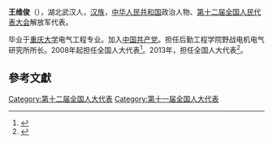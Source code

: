 '''王维俊'''（{{bd|1964年||}}），湖北武汉人，[[汉族|汉族]]，[[中华人民共和国|中华人民共和国]]政治人物、[[第十二届全国人民代表大会|第十二届全国人民代表大会]]解放军代表。

毕业于[[重庆大学|重庆大学]]电气工程专业。加入[[中国共产党|中国共产党]]。担任后勤工程学院野战电机电气研究所所长。2008年起担任全国人大代表<ref>{{cite news|title=全国人大代表信息-王维俊|url= http://210.82.31.1:8084/delegate/viewDelegate.action?dbid=112750|accessdate=2013-04-05|newspaper=全国人大网}}</ref>。2013年，担任全国人大代表<ref>{{cite news|title=全国人大代表信息-王维俊|url= http://210.82.31.1:8084/delegate/viewDelegate.action?dbid=122753|accessdate=2013-04-05|newspaper=全国人大网}}</ref>。

==參考文獻==
{{reflist}}
{{中国政治人物小作品}}

[[Category:第十二届全国人大代表|Category:第十二届全国人大代表]]
[[Category:第十一届全国人大代表|Category:第十一届全国人大代表]]